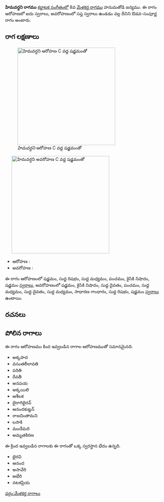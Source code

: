 {{Infobox ragam
	| name          	= హిమవర్ధని
	| synonym	    	= 
	| mela          	= 
	| chakra        	= 
	| janaka        	= 
	| type          	= ఔడవ-సంపూర్ణ
	| arohanam      	= {{svaraC|S|R1|M1|P|N2|S'}} 
	| avarohanam    	= {{svaraC|S'|N2|D1|P|M1|D1|M1|G2|R1|S}}
	| jeeva         	=
	| chhaya        	=
	| nyasa         	=
	| vishesha      	= 
	| equivalent  		= 
}}
{{కర్ణాటక సంగీత రాగాలు}}
'''హిమవర్ధని రాగము''' [[కర్ణాటక సంగీతం]]లో 8వ [[మేళకర్త రాగము]] హనుమతోడి జన్యము.  ఈ రాగం ఆరోహణలో ఐదు స్వరాలు, అవరోహణంలో సప్త స్వరాలు ఉండడం వల్ల దీనిని ఔడవ-సంపూర్ణ రాగం అంటారు.


==రాగ లక్షణాలు==
[[Image:himavardhani_ar_kb2wiki.png|thumb|right|316px|''హిమవర్ధని'' ఆరోహణ C వద్ద షడ్జమంతో]]
	[[Image:himavardhani_av_kb2wiki.png|thumb|right|316px|''హిమవర్ధని'' అవరోహణ C వద్ద షడ్జమంతో]]

* ఆరోహణ : {{svaraC|S|R1|M1|P|N2|S'}} 
* అవరోహణ : {{svaraC|S'|N2|D1|P|M1|D1|M1|G2|R1|S}}

ఈ రాగం ఆరోహణంలో షడ్జమం, సుద్ద  రిషభం, సుద్ద మధ్యమం, పంచమం, కైసికి నిషాదం, షడ్జమం [[స్వరాలు]], అవరోహణంలో షడ్జమం, కైసికి నిషాదం, సుద్ద దైవతం, పంచమం, సుద్ద మధ్యమం, సుద్ద దైవతం, సుద్ద మధ్యమం, సాధారణ  గాంధారం, సుద్ద  రిషభం, షడ్జమం [[స్వరాలు]] ఉంటాయి.

==రచనలు==



==పోలిన రాగాలు==
ఈ రాగం ఆరోహణము కింద ఇవ్వబడిన రాగాల ఆరోహణముతో సమానమైనది.
* అక్కపాద
* వసంతలీలావతి
* పరితి
* రేవతీ
* అనపయ
* అక్కయిలి
* ఆశీలక
* బైరాగిభైరవ్
* ఆనందకుట్టన్
* రాజచింతామని
* లసాకి
* మందేమరి
* అమృతకిరణ

ఈ క్రింద ఇవ్వబడిన రాగాలకు ఈ రాగంతో ఒక్క స్వరస్థాన భేదం ఉన్నది.
* భైరవి
* ఆనంద
*  అసావేరి
* అభేరి
* నటకప్రియ



[[వర్గం:మేళకర్త రాగాలు]]